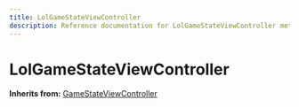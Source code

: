 ```yaml
---
title: LolGameStateViewController
description: Reference documentation for LolGameStateViewController meta class
---
```



# LolGameStateViewController

**Inherits from:** [GameStateViewController](/classes/gamestateviewcontroller)

<ClassDetails file="/db/classes/LolGameStateViewController.6d9c28a7f684.json" />
